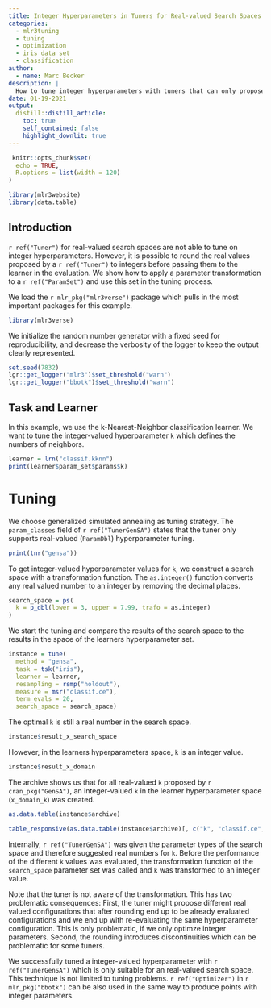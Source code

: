 ```yaml
---
title: Integer Hyperparameters in Tuners for Real-valued Search Spaces
categories:
  - mlr3tuning
  - tuning
  - optimization
  - iris data set
  - classification
author:
  - name: Marc Becker
description: |
  How to tune integer hyperparameters with tuners that can only propose real numbers.
date: 01-19-2021
output:
  distill::distill_article:
    toc: true
    self_contained: false
    highlight_downlit: true
---
```


```r
 knitr::opts_chunk$set(
  echo = TRUE,
  R.options = list(width = 120)
)

library(mlr3website)
library(data.table)
```

## Introduction

`r ref("Tuner")` for real-valued search spaces are not able to tune on integer hyperparameters.
However, it is possible to round the real values proposed by a `r ref("Tuner")` to integers before passing them to the learner in the evaluation.
We show how to apply a parameter transformation to a `r ref("ParamSet")` and use this set in the tuning process.

We load the `r mlr_pkg("mlr3verse")` package which pulls in the most important packages for this example.

```r
library(mlr3verse)
```

We initialize the random number generator with a fixed seed for reproducibility, and decrease the verbosity of the logger to keep the output clearly represented.

```r
set.seed(7832)
lgr::get_logger("mlr3")$set_threshold("warn")
lgr::get_logger("bbotk")$set_threshold("warn")
```

## Task and Learner

In this example, we use the k-Nearest-Neighbor classification learner.
We want to tune the integer-valued hyperparameter `k` which defines the numbers of neighbors.

```r
learner = lrn("classif.kknn")
print(learner$param_set$params$k)
```

# Tuning

We choose generalized simulated annealing as tuning strategy.
The `param_classes` field of `r ref("TunerGenSA")` states that the tuner only supports real-valued (`ParamDbl`) hyperparameter tuning.

```r
print(tnr("gensa"))
```

To get integer-valued hyperparameter values for `k`, we construct a search space with a transformation function.
The `as.integer()` function converts any real valued number to an integer by removing the decimal places.

```r
search_space = ps(
  k = p_dbl(lower = 3, upper = 7.99, trafo = as.integer)
)
```

We start the tuning and compare the results of the search space to the results in the space of the learners hyperparameter set.

```r
instance = tune(
  method = "gensa",
  task = tsk("iris"),
  learner = learner,
  resampling = rsmp("holdout"),
  measure = msr("classif.ce"),
  term_evals = 20,
  search_space = search_space)
```

The optimal `k` is still a real number in the search space.

```r
instance$result_x_search_space
```

However, in the learners hyperparameters space, `k` is an integer value.

```r
instance$result_x_domain
```

The archive shows us that for all real-valued `k` proposed by `r cran_pkg("GenSA")`, an integer-valued `k` in the learner hyperparameter space (`x_domain_k`) was created.

```r
as.data.table(instance$archive)
```

```r
table_responsive(as.data.table(instance$archive)[, c("k", "classif.ce", "x_domain_k"), with = FALSE])
```

Internally, `r ref("TunerGenSA")` was given the parameter types of the search space and therefore suggested real numbers for `k`.
Before the performance of the different `k` values was evaluated, the transformation function of the `search_space` parameter set was called and `k` was transformed to an integer value.

Note that the tuner is not aware of the transformation.
This has two problematic consequences:
First, the tuner might propose different real valued configurations that after rounding end up to be already evaluated configurations and we end up with re-evaluating the same hyperparameter configuration.
This is only problematic, if we only optimze integer parameters.
Second, the rounding introduces discontinuities which can be problematic for some tuners.

We successfully tuned a integer-valued hyperparameter with `r ref("TunerGenSA")` which is only suitable for an real-valued search space.
This technique is not limited to tuning problems.
`r ref("Optimizer")` in `r mlr_pkg("bbotk")` can be also used in the same way to produce points with integer parameters.
